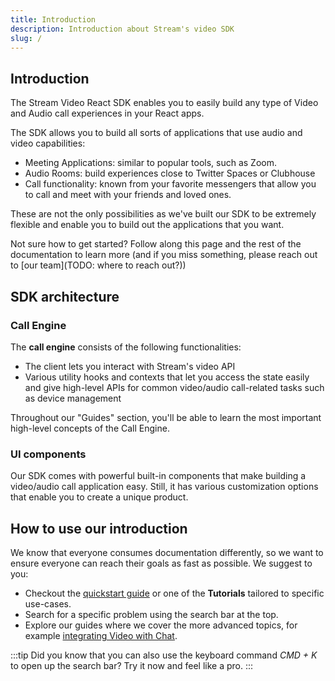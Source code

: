 ```yaml
---
title: Introduction
description: Introduction about Stream's video SDK
slug: /
---
```


## Introduction

The Stream Video React SDK enables you to easily build any type of Video and Audio call experiences in your React apps.

The SDK allows you to build all sorts of applications that use audio and video capabilities:

- Meeting Applications: similar to popular tools, such as Zoom.
- Audio Rooms: build experiences close to Twitter Spaces or Clubhouse
- Call functionality: known from your favorite messengers that allow you to call and meet with your friends and loved ones.

These are not the only possibilities as we've built our SDK to be extremely flexible and enable you to build out the applications that you want.

Not sure how to get started? Follow along this page and the rest of the documentation to learn more (and if you miss something, please reach out to [our team](TODO: where to reach out?))

## SDK architecture

### Call Engine

The **call engine** consists of the following functionalities:

- The client lets you interact with Stream's video API
- Various utility hooks and contexts that let you access the state easily and give high-level APIs for common video/audio call-related tasks such as device management

Throughout our "Guides" section, you'll be able to learn the most important high-level concepts of the Call Engine.

### UI components

Our SDK comes with powerful built-in components that make building a video/audio call application easy. Still, it has various customization options that enable you to create a unique product.

## How to use our introduction

We know that everyone consumes documentation differently, so we want to ensure everyone can reach their goals as fast as possible. We suggest to you:

- Checkout the [quickstart guide](./basics/quickstart) or one of the **Tutorials** tailored to specific use-cases.
- Search for a specific problem using the search bar at the top.
- Explore our guides where we cover the more advanced topics, for example [integrating Video with Chat](./advanced/chat-with-video).

:::tip
Did you know that you can also use the keyboard command _CMD + K_ to open up the search bar? Try it now and feel like a pro.
:::
